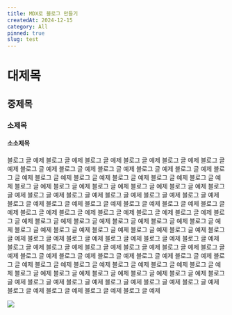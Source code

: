 ```yaml
---
title: MDX로 블로그 만들기
createdAt: 2024-12-15
category: All
pinned: true
slug: test
---
```


# 대제목

## 중제목

### 소제목

#### 소소제목

블로그 글 예제 블로그 글 예제 블로그 글 예제 블로그 글 예제 블로그 글 예제 블로그 글 예제 블로그 글 예제 블로그 글 예제 블로그 글 예제 블로그 글 예제 블로그 글 예제 블로그 글 예제 블로그 글 예제 블로그 글 예제 블로그 글 예제 블로그 글 예제 블로그 글 예제 블로그 글 예제 블로그 글 예제 블로그 글 예제 블로그 글 예제 블로그 글 예제
블로그 글 예제 블로그 글 예제 블로그 글 예제 블로그 글 예제 블로그 글 예제 블로그 글 예제 블로그 글 예제 블로그 글 예제 블로그 글 예제 블로그 글 예제 블로그 글 예제 블로그 글 예제 블로그 글 예제 블로그 글 예제 블로그 글 예제 블로그 글 예제 블로그 글 예제 블로그 글 예제 블로그 글 예제 블로그 글 예제 블로그 글 예제 블로그 글 예제
블로그 글 예제 블로그 글 예제 블로그 글 예제 블로그 글 예제 블로그 글 예제 블로그 글 예제 블로그 글 예제 블로그 글 예제 블로그 글 예제 블로그 글 예제 블로그 글 예제 블로그 글 예제 블로그 글 예제 블로그 글 예제 블로그 글 예제 블로그 글 예제 블로그 글 예제 블로그 글 예제 블로그 글 예제 블로그 글 예제 블로그 글 예제 블로그 글 예제
블로그 글 예제 블로그 글 예제 블로그 글 예제 블로그 글 예제 블로그 글 예제 블로그 글 예제 블로그 글 예제 블로그 글 예제 블로그 글 예제 블로그 글 예제 블로그 글 예제 블로그 글 예제 블로그 글 예제 블로그 글 예제 블로그 글 예제 블로그 글 예제 블로그 글 예제 블로그 글 예제 블로그 글 예제 블로그 글 예제 블로그 글 예제 블로그 글 예제

![](/images/test.jpg)
